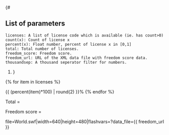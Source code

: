 ﻿{# 
==List of parameters==
 licenses: A list of license code which is available (ie. has count>0)
 count(x): Count of license x
 percent(x): Float number, percent of license x in [0,1]
 total: Total number of licenses.
 freedom_score: Freedom score.
 freedom_url: URL of the XML data file with freedom score data.
 thousandsep: A thousand seperator filter for numbers.
#}
{% for item in licenses %}

{{item}} {{count(item) | thousandsep}} {{ (percent(item)*100) | round(2) }}%
{% endfor %}

Total = {{total | thousandsep}}

Freedom score = {{freedom_score | round(2)}}

<flash>file=World.swf|width=640|height=480|flashvars=?data_file={{ freedom_url }}</flash>
